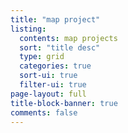 ```yaml
---
title: "map project"
listing:
  contents: map projects
  sort: "title desc"
  type: grid
  categories: true
  sort-ui: true
  filter-ui: true
page-layout: full
title-block-banner: true
comments: false
---
```

